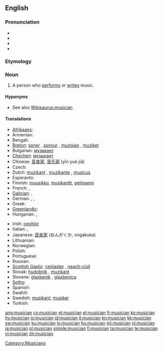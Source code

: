 {{wikipedia|dab=musician}}
==English==

===Pronunciation===
* {{hyphenation|mu|si|cian}}
* {{IPA|/mjuˈzɪʃən/}}
* {{audio|en-us-musician.ogg|Audio (US)}}
* {{rhymes|ɪʃən}}

===Etymology===
{{suffix|music|ian}}

===Noun===
{{en-noun}}

# A person who [[perform]]s or [[write]]s music.

====Hyponyms====
* See also [[Wikisaurus:musician]]

====Translations====
{{trans-top|a person who plays or sings music}}
* [[Afrikaans]]: {{t|af|musikant|xs=Afrikaans}}
* Armenian: {{t-|hy|երաժիշտ|tr=eražišt}}
* Bengali: {{tø|bn|বাদক|tr=bādak|sc=Beng}}
* [[Breton]]: [[soner]] {{m}}, [[sonour]] {{m}}, [[muzisian]] {{m}}, [[muziker]] {{m}}
* Bulgarian: [[музикант]] {{m}}
* [[Chechen]]: [[музыкант]]
* Chinese: [[音楽家]], [[音乐家]] (yīn yuè jiā)
* Czech: {{t-|cs|hudebník|m}}
* Dutch: [[muzikant]] {{m}}, [[muzikante]] {{f}}, [[musicus]] {{m|f}}
* Esperanto: {{t-|eo|muzikisto|xs=Esperanto}}
* Finnish: [[muusikko]], [[musikantti]], [[pelimanni]]
* French: {{t+|fr|musicien|m}}, {{t+|fr|musicienne|f}}
* [[Galician]]: {{t+|gl|músico|m|xs=Galician}}, {{t+|gl|música|f|xs=Galician}}
* German: {{t+|de|Musikant|m}}, {{t+|de|Musiker|m}}, {{t+|de|Musikerin|f}}
* Greek: {{t+|el|μουσικός|m|f|tr=musikós}}
* [[Greenlandic]]: {{t-|kl|nipilersortartoq|xs=Greenlandic}}
* Hungarian: {{t+|hu|zenész}}, {{t-|hu|muzsikus}}
{{trans-mid}}
* Irish: [[ceoltóir]]
* Italian: {{t+|it|musicista|m|f}}, {{t+|it|musico|m}}
* Japanese: [[音楽家]] (おんがくか, ongakuka)
* Lithuanian: {{t-|lt|muzikantas|xs=Lithuanian}}
* Norwegian: {{t-|no|musiker|m}}
* Polish: {{t+|pl|muzyk|m}}
* Portuguese: {{t+|pt|músico|m}}
* Russian: {{t+|ru|музыкант|m|tr=muzykánt}}
* [[Scottish Gaelic]]: [[ceòladair]] {{m}}, [[neach-ciùil]] {{m}}
* Slovak: [[hudobník]] {{m}}, [[muzikant]] {{m}}
* Slovene: [[glasbenik]] {{m}}, [[glasbenica]] {{f}}
* [[Sotho]]: {{t|st|sebini|xs=Sotho}}
* Spanish: {{t+|es|músico|es}}
* Swahili: {{t+|sw|mwimbaji|xs=Swahili}}
* Swedish: [[musikant]], [[musiker]]
* Turkish: {{t+|tr|müzisyen}}
{{trans-bottom}}

[[Category:Musicians]]

[[ang:musician]]
[[cs:musician]]
[[et:musician]]
[[el:musician]]
[[fr:musician]]
[[ko:musician]]
[[hy:musician]]
[[io:musician]]
[[id:musician]]
[[it:musician]]
[[kn:musician]]
[[kk:musician]]
[[sw:musician]]
[[ku:musician]]
[[lo:musician]]
[[hu:musician]]
[[ml:musician]]
[[nl:musician]]
[[ja:musician]]
[[pl:musician]]
[[simple:musician]]
[[fi:musician]]
[[ta:musician]]
[[te:musician]]
[[vi:musician]]
[[zh:musician]]